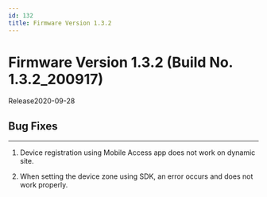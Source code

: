 ```yaml
---
id: 132
title: Firmware Version 1.3.2
---
```


# Firmware Version 1.3.2 (Build No. 1.3.2_200917)

Release<Separator/>2020-09-28

## Bug Fixes

---

<BugLists>

1. Device registration using Mobile Access app does not work on dynamic site.

1. When setting the device zone using SDK, an error occurs and does not work properly.

</BugLists>